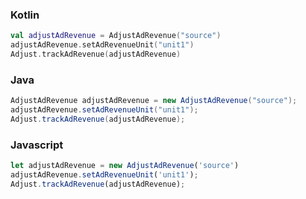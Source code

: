 <Tabs>
<Tab sync="kotlin">

### Kotlin

```kotlin
val adjustAdRevenue = AdjustAdRevenue("source")
adjustAdRevenue.setAdRevenueUnit("unit1")
Adjust.trackAdRevenue(adjustAdRevenue)
```

</Tab>

<Tab sync="java">

### Java

```java
AdjustAdRevenue adjustAdRevenue = new AdjustAdRevenue("source");
adjustAdRevenue.setAdRevenueUnit("unit1");
Adjust.trackAdRevenue(adjustAdRevenue);
```

</Tab>

<Tab sync="js">

### Javascript

```js
let adjustAdRevenue = new AdjustAdRevenue('source')
adjustAdRevenue.setAdRevenueUnit('unit1');
Adjust.trackAdRevenue(adjustAdRevenue);
```

</Tab>
</Tabs>
